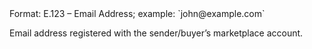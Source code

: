 <ResponseField name="sender_email" type="string">
Format: E.123 – Email Address; example: `john@example.com`

Email address registered with the sender/buyer’s marketplace account.
</ResponseField>
